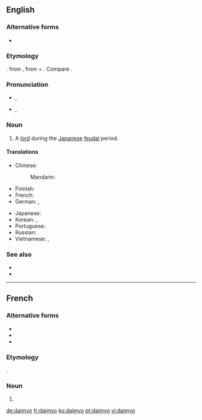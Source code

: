 {{also|daimyō}}
==English==

===Alternative forms===
* {{l|en|daimio}}

===Etymology===
{{borrowing|ja|大名|tr=daimyō|lang=en}}. from {{etyl|ltc|en}} {{m|ltc|大名||excellent one|tr=dàj-mjieng}}, from {{m|ltc|大||great}} + {{m|ltc|名||name}}. Compare {{etyl|cmn|en}} {{m|cmn|dàmíng}}.

===Pronunciation===
* {{a|RP}} {{enPR|dī'myō}}, {{IPA|/ˈdaɪ.mjəʊ/|lang=en}}
* {{a|US}} {{enPR|dī'myō}}, {{IPA|/ˈdaɪ.mjoʊ/|lang=en}}

===Noun===
{{en-noun|daimyo|daimyos}}

# A [[lord]] during the [[Japanese]] [[feudal]] period.

====Translations====
{{trans-top|Japanese feudal lord}}
* Chinese:
*: Mandarin: {{t+|cmn|大名|tr=dàmíng|sc=Hani}}
* Finnish: {{t|fi|daimio}}
* French: {{t+|fr|daimyo|m}}
* German: {{t+|de|Daimyo|m}}, {{t+|de|Daimio|m}}
{{trans-mid}}
* Japanese: {{t+|ja|大名|tr=だいみょう, daimyō|sc=Jpan}}
* Korean: {{t|ko|다이묘|sc=Kore}}, {{t|ko|대명|sc=Kore}}
* Portuguese: {{t|pt|daimio|m}}
* Russian: {{t+|ru|даймё|m}}
* Vietnamese: {{t|vi|đại danh}}, {{t|vi|daimyō}}
{{trans-bottom}}

===See also===
* {{l|en|samurai}}
* {{l|en|shogun}}

----

==French==

===Alternative forms===
* {{l|fr|daïmio}}
* {{l|fr|daimyô}}
* {{l|fr|daimyō}}

===Etymology===
{{borrowing|ja|大名|tr=daimyō|lang=fr}}.

===Noun===
{{fr-noun|m}}

# {{l|en|daimyo}}

[[de:daimyo]]
[[fr:daimyo]]
[[ko:daimyo]]
[[pt:daimyo]]
[[vi:daimyo]]